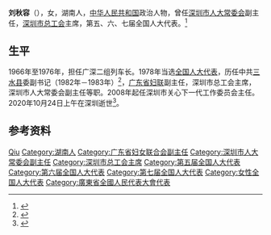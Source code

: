 '''刘秋容'''（{{bd|1941年||2020年|10月24日|catIdx=Liu}}），女，湖南人，[[中华人民共和国|中华人民共和国]]政治人物，曾任[[深圳市人大常委会|深圳市人大常委会]]副主任，[[深圳市总工会|深圳市总工会]]主席，第五、六、七届全国人大代表。<ref>{{Cite book|title=中华人民共和国职官志|author=何虎生, 李耀东, 向常福主编|publisher=中国社会出版社|year=2003|isbn=9787800883934|location=北京|pages=}}</ref>

== 生平 ==
1966年至1976年，担任广深二组列车长。1978年当选[[全国人大代表|全国人大代表]]，历任中共[[三水县|三水县]]委副书记（1982年－1983年）<ref>{{cite book |editor=三水县地方志编纂委员会办公室 |title=三水县妇女志 |date=1992 |page=86}}</ref>，[[广东省妇联|广东省妇联]]副主任，深圳市总工会主席，深圳市人大常委会副主任等职。2008年起任深圳市关心下一代工作委员会主任。2020年10月24日上午在深圳逝世<ref>{{Cite web|title=讣告|url=http://sztqb.sznews.com/MB/content/202010/26/content_937435.html|accessdate=2020-10-27|work=深圳特区报数字报|archive-date=2020-10-29|archive-url=https://web.archive.org/web/20201029124657/http://sztqb.sznews.com/MB/content/202010/26/content_937435.html|dead-url=no}}</ref>。
== 参考资料 ==
{{reflist}}

{{中国人物小作品}}

{{Authority control}}
{{DEFAULTSORT:Liu刘}}
[[Category:刘姓|Qiu]]
[[Category:湖南人|Category:湖南人]]
[[Category:广东省妇女联合会副主任|Category:广东省妇女联合会副主任]]
[[Category:深圳市人大常委会副主任|Category:深圳市人大常委会副主任]]
[[Category:深圳市总工会主席|Category:深圳市总工会主席]]
[[Category:第五届全国人大代表|Category:第五届全国人大代表]]
[[Category:第六届全国人大代表|Category:第六届全国人大代表]]
[[Category:第七届全国人大代表|Category:第七届全国人大代表]]
[[Category:女性全国人大代表|Category:女性全国人大代表]]
[[Category:廣東省全國人民代表大會代表|Category:廣東省全國人民代表大會代表]]